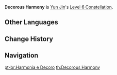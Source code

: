 {{Constellation Infobox
|image       = Constellation Decorous Harmony.png
|description = Characters under the effects of the [[Flying Cloud Flag Formation]] have their Normal ATK SPD increased by 12%.
|level       = 6
|character   = Yun Jin
|utility1    = ATK SPD
}}
'''Decorous Harmony''' is [[Yun Jin]]'s [[Level 6 Constellation]].

==Other Languages==
{{Other Languages
|en      = Decorous Harmony
|zhs     = 庄谐并举
|zhs_rm  = Zhuāng Xié Bìngjǔ
|zht     = 莊諧並舉
|zht_rm  = Zhuāng Xié Bìngjǔ
|zh_tl   = 
|ja      = 荘諧併持
|ja_rm   = Soukaiheiji{{Assumed}}
|ja_tl   = 
|ko      = 장엄하고 익살스러운 노랫소리
|ko_rm   = Jang'eomhago Iksalseureo'un Noraetsori
|ko_tl   = Magnificent and Waggish Singing
|es      = Armonía y decoro
|es_tl   = Decorum and Harmony
|fr      = Harmonie esthétique
|fr_tl   = Aesthetic Harmony
|ru      = Гармоничное развитие
|ru_tl   = 
|th      = Decorous Harmony
|vi      = {{tt|Trang Hài Tịnh Cử|莊諧並舉}}
|vi_tl   = <!-- {{Sino|vi}} -->
|de      = Gemeinsame Unternehmung
|de_tl   = Mutual Venture
|id      = Decorous Harmony
|pt      = Harmonia e Decoro
|pt_tl   = 
}}

==Change History==
{{Change History|2.4}}

==Navigation==
{{Talent Navbox|Yun Jin}}
[[pt-br:Harmonia e Decoro]]
[[th:Decorous Harmony]]